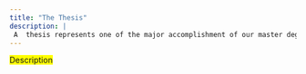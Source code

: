 ```yaml
---
title: "The Thesis"
description: |
 A  thesis represents one of the major accomplishment of our master degree
---
```


<span style="background-color: #FFFF00">Description</span>